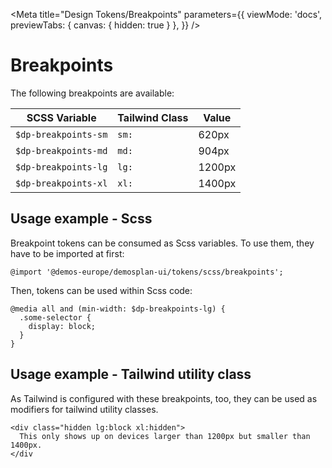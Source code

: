 
<Meta
  title="Design Tokens/Breakpoints"
  parameters={{
    viewMode: 'docs',
    previewTabs: {
      canvas: {
        hidden: true
      }
    },
  }} />

# Breakpoints

The following breakpoints are available:

| SCSS Variable           | Tailwind Class  | Value  |
|-------------------------|-----------------|--------|
| `$dp-breakpoints-sm`    | `sm:`           | 620px  |
| `$dp-breakpoints-md`    | `md:`           | 904px  |
| `$dp-breakpoints-lg`    | `lg:`           | 1200px |
| `$dp-breakpoints-xl`    | `xl:`           | 1400px |

## Usage example - Scss

Breakpoint tokens can be consumed as Scss variables. To use them, they have to be imported at first:

```
@import '@demos-europe/demosplan-ui/tokens/scss/breakpoints';
```

Then, tokens can be used within Scss code:

```
@media all and (min-width: $dp-breakpoints-lg) {
  .some-selector {
    display: block;
  }
}
```

## Usage example - Tailwind utility class

As Tailwind is configured with these breakpoints, too, they can be used as modifiers for tailwind utility classes.

```
<div class="hidden lg:block xl:hidden">
  This only shows up on devices larger than 1200px but smaller than 1400px.
</div
```
